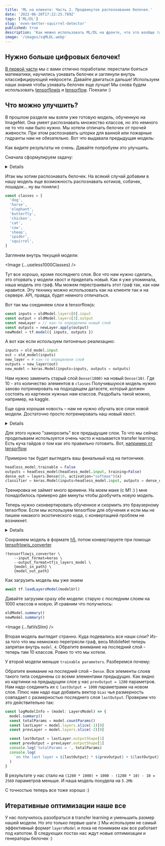 ```yaml
---
title: 'ML на клиенте: Часть 2. Продвинутое распознавание белочек.'
date: '2022-06-20T17:22:25.789Z'
tags: ['ML/DL']
slug: 'even-better-squirrel-detector'
published: true
description: 'Как можно использовать ML/DL на фронте, что это вообще такое и где может пригодиться. Часть 2.'
image: '/images/sqMLDL.webp'
---
```




## Нужно больше цифровых белочек!

[В первой части](/blog/how-to-blur-a-squirrel) мы с вами отлично поработали: перестали бояться математики, научились узнавать белочек и заглянули внутрь классифицирующей нейросети.
Давайте двигаться дальше! Используем наши знания чтобы узнавать белочек еще лучше!
Мы снова будем использовать [tensorflowjs](https://www.tensorflow.org/js) и [tensorflow](https://www.tensorflow.org). Поехали :)

## Что можно улучшить?

В прошлом разделе мы взяли уже готовую модель, обученную на ImageNet. Она умеет распознавать множество классов, но это немного не то что нам было нужно.
Мы хотели отличать белочек от прочей живности. При этом распознавать шторки для ванной или пожарные гидранты нам не обязательно.
Вот что выдавала предыдущая модель:

<LayersModel />

Как видите результаты не очень. Давайте попробуем это улучшить.

Сначала сформулируем задачу:

<Details title="Кстати о постановке задач">
  Я искренне считаю, что перед тем как начинать пилить любую фичу надо потратить
  некоторое время чтобы понять что именно от нас требуется. И только после этого
  начинать собственно пилить. Это сэкономит время, ресурсы и, иногда, даже
  нервы.
</Details>

Итак мы хотим распознавать белочек. На всякий случай добавим в нашу модель еще возможность
распознавать котиков, собачек, лошадок... ну вы поняли:)

```ts
const classes = [
  'dog',
  'horse',
  'elephant',
  'butterfly',
  'chicken',
  'cat',
  'cow',
  'sheep',
  'spider',
  'squirrel',
]
```

Заглянем внутрь текущей модели:

<Image {...useless1000Classes} />

Тут все хорошо, кроме последнего слоя. Все что нам нужно сделать, это оторвать у модели хвост и приделать новый.
Как я уже упоминала, наша модель это граф. Мы можем перестраивать этот граф так, как нам нравится.
Эту технику можно использовать как на клиенте так и на сервере. API, правда, будет немного отличаться.

Вот так мы соединяем слои в tensorflowjs:

```ts
const inputs = oldModel.layers[0].input
const output = oldModel.layers[3].output
const newLayer = // как-то определили новый слой
const outputs = newLayer.apply(output)
newModel = tf.model({ inputs, outputs })
```

A вот как если используем питонячью реализацию:

```python
inputs = old_model.input
out = old_model(inputs)
new_layer = # как-то определили слой
outputs = new_layer(out)
new_model = keras.Model(inputs=inputs, outputs = outputs)
```

Нам нужно заменить старый слой `Dense(1000)` на новый `Dense(10)`. Где 10 - это количество элементов в `classes`
Получившуюся модель нужно заново потренировать на подходящем датасете, который должен состоять из картинок нужных нам классов.
Раздобыть такой можно, например, на kaggle.

Еще одна хорошая новость – нам не нужно обучать все слои новой модели. Достаточно просто потренировать наш новый хвост.

<Details title="Не обязательно тренировать только один слой">
  Мы можем потренировать и остальные слои, если нам захочется. Это потенциально
  может добавить нашей модельке точности. Для этого нужно "разморозить" все
  нужные слои. Обычно размораживают несколько последних.
</Details>

Для этого нужно "заморозить" все предыдущие слои. То что мы сейчас проделываем используется
очень часто и называется transfer learning. Есть куча гайдов о том как это правильно
готовить. Вот, [например от tensorflow](https://www.tensorflow.org/tutorials/images/transfer_learning)

Примерно так будет выглядеть ваш финальный код на питончике.

```python
headless_model.trainable = False
outputs = headless_model(headless_model.input, training=False)
dense_out = layers.Dense(10, activation="softmax")(x)
classifier = keras.Model(inputs=headless_model.input, outputs = dense_out)
```

Тренировка не займет много времени. На моем маке (с M1 :) ) мне понадобилось примерно две минуты чтобы дообучить новую модель.

Теперь нужно сконвертировать обученное и скормить это браузерному tensorflow.
Если мы используем tensorflow для обучения и если мы не пишем никакого экзотического кода, с конвертацией проблем не возникнет.

<Details title="Так у меня весь код экзотический!111">
  У меня тоже, хе-хе. Я планирую чуть более подробно рассказать о конвертации в
  следующих частях. Сейчас предлагаю использовать вот такое правило: Используем
  только операции из [этого
  списка](https://github.com/tensorflow/tfjs/blob/master/tfjs-converter/docs/supported_ops.md)
  По возможности никаких кастомных слоев и никаких кастомных моделей.
</Details>

Сохраняем модель в формате [h5](https://www.tensorflow.org/guide/keras/save_and_serialize#keras_h5_format), потом конвертируете при помощи [tensofrlowjs_converter](https://github.com/tensorflow/tfjs/tree/master/tfjs-converter)

```
!tensorflowjs_converter \
    --input_format=keras \
    --output_format=tfjs_layers_model \
    {model_in_path} \
    {model_out_path}
```

Как загрузить модель мы уже знаем

```ts
await tf.loadLayersModel(modelUrl)
```

Давайте загрузим сразу обе модели: старую с последним слоем на 1000 классов и новую. И сравним что получилось:

```ts
oldModel.summary()
newModel.summary()
```

<Image {...fatVsSlim} />

Вторая модель выглядит странно. Куда подевались все наши слои? Из-за того что мы немножко перетрясли граф, весь MobileNet теперь запрятан внутрь `model_4`.
Обратите внимание на последний слой - теперь там 10 классов. Ровно то что мы хотели.

У второй модели меньше `trainable parameters`. Разберемся почему:

Обратите внимание на последний слой – `Dense`. Все элементы слоев такого типа соединены со всеми элементами предыдущих.
Как видно из картинки на предыдущем слое у нас `prevOutput = 1280` параметров. Нам надо соединить их с `lastOutput = 1000` параметрами на новом слое.
Плюс нам надо еще добавить вектор `bias` чья размерность совпадает с размерностью последнего слоя `lastOutput`.
Проверим что это действительно так:

```ts
const logModelInfo = (model: LayersModel) => {
  model.summary()
  const totalParams = model.countParams()
  const lastLayer = model.layers.slice(-1)[0]
  const prevLayer = model.layers.slice(-2)[0]

  const lastOutput = lastLayer.outputShape[1]
  const prevOutput = prevLayer.outputShape[1]
  console.log('totalParams = ', totalParams)
  console.log(
    `on the last layer = ${lastOutput} * ${prevOutput} + ${lastOutput}`
  )
}
```

В результате у нас стало на `(1280 * 1000) + 1000 - (1280 * 10) - 10 = 2560` параметров меньше. И наша модель похудела на `5.2Mb`

C точностью теперь все тоже хорошо :)

<TenLayersModel />

## Итеративные оптимизации наше все

У нас получилось разобраться в transfer learning и уменьшить размер нашей модели. Но это только первые шаги :)
Мы используем не самый эффективный формат `layersModel` и пока не понимаем как все работает под капотом.
В следующих постах нас ждут новые оптимизации и генераторы белочек :)
